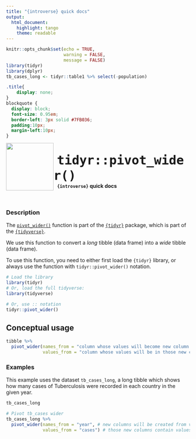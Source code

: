 ```yaml
---
title: "{introverse} quick docs"
output: 
  html_document:
    highlight: tango
    theme: readable
---
```



```r
knitr::opts_chunk$set(echo = TRUE, 
                      warning = FALSE, 
                      message = FALSE)
library(tidyr)
library(dplyr)
tb_cases_long <- tidyr::table1 %>% select(-population) 
```

```css
.title{
    display: none;
}
blockquote {
  display: block;
  font-size: 0.95em;
  border-left: 3px solid #7FB036;
  padding:10px;
  margin-left:10px;
}
```

<div>
<br>
 <img src = "logo.png" style = "float:left;height:130px;margin-top:-20px;">
 <span style = "font-weight:bold;font-size:40px;"> 
  &nbsp;<code>tidyr::pivot_wider()</code>
 </span>
 <br>
 <b>&nbsp;&nbsp;&nbsp;<code>{introverse}</code> quick docs</b>
</div>
<br>

### Description

The [`pivot_wider()`](https://tidyr.tidyverse.org/reference/pivot_wider.html) function is part of the [`{tidyr}`](https://tidyr.tidyverse.org/) package, which is part of the [`{tidyverse}`](https://www.tidyverse.org/).

We use this function to convert a _long_ tibble (data frame) into a _wide_ tibble (data frame). 

To use this function, you need to either first load the `{tidyr}` library, or always use the function with `tidyr::pivot_wider()` notation.

```r
# Load the library
library(tidyr)
# Or, load the full tidyverse:
library(tidyverse)

# Or, use :: notation
tidyr::pivot_wider()
```


## Conceptual usage 

```r
tibble %>% 
  pivot_wider(names_from = "column whose values will become new column names",
              values_from = "column whose values will be in those new columns")

```

### Examples


This example uses the dataset `tb_cases_long`, a long tibble which shows how many cases of Tuberculosis were recorded in each country in the given year.

```r
tb_cases_long
```

```r
# Pivot tb_cases wider
tb_cases_long %>% 
  pivot_wider(names_from = "year", # new columns will be created from values in `year`
              values_from = "cases") # those new columns contain values from `cases`
```
